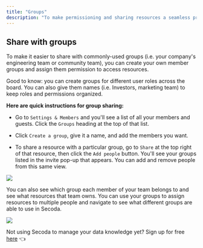 ```yaml
---
title: "Groups"
description: "To make permissioning and sharing resources a seamless process, you can create groups within Secoda and restrict/share based on user groups."
---
```


## Share with groups

To make it easier to share with commonly-used groups (i.e. your company's engineering team or community team), you can create your own member groups and assign them permission to access resources.

Good to know: you can create groups for different user roles across the board. You can also give them names (i.e. Investors, marketing team) to keep roles and permissions organized. 

**Here are quick instructions for group sharing:**

* Go to `Settings & Members` and you'll see a list of all your members and guests. Click the `Groups` heading at the top of that list.

* Click `Create a group`, give it a name, and add the members you want.

* To share a resource with a particular group, go to `Share` at the top right of that resource, then click the `Add people` button. You'll see your groups listed in the invite pop-up that appears. You can add and remove people from this same view.

![](https://3544070331-files.gitbook.io/~/files/v0/b/gitbook-x-prod.appspot.com/o/spaces%2FqxbfBjqa19PllrcxgKxO%2Fuploads%2F4ZaajX3pLUtjnSd2gSwq%2FScreen%20Shot%202022-04-08%20at%2012.57.02%20PM.png?alt=media&token=0673d8a4-565e-4bbc-b7b7-6a5db31ee0da)


You can also see which group each member of your team belongs to and see what resources that team owns. You can use your groups to assign resources to multiple people and navigate to see what different groups are able to use in Secoda. 

![](https://3544070331-files.gitbook.io/~/files/v0/b/gitbook-x-prod.appspot.com/o/spaces%2FqxbfBjqa19PllrcxgKxO%2Fuploads%2FyWZbMxhtfj3h5AIg5DuS%2FScreen%20Recording%202022-06-14%20at%2010.25.51%20AM.gif?alt=media&token=b7fcd2a9-25a4-4a04-84fa-07955e473896)

Not using Secoda to manage your data knowledge yet? Sign up for free [here](https://app.secoda.co) 👈